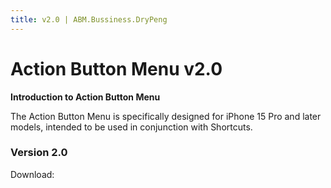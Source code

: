 ```yaml
---
title: v2.0 | ABM.Bussiness.DryPeng
---
```


# Action Button Menu v2.0

**Introduction to Action Button Menu**

The Action Button Menu is specifically designed for iPhone 15 Pro and later models, intended to be used in conjunction with Shortcuts.

### Version 2.0

Download: 
